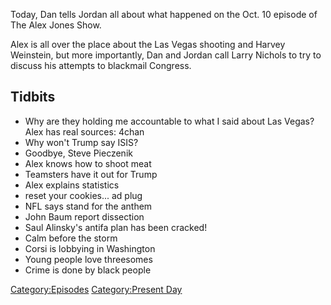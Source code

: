{{Episode
    | title           = October 10, 2017
    | caption         = [https://knowledgefight.libsyn.com/knowledge-fight-october-10-2017 Listen to this episode on Libsyn]
    | episodeNumber   = 90
    | length          = 01:40:12
    | airDate         = October 11, 2017
    | coverageDate    = October 10, 2017
    | episodeType     = [[:Category:Present Day|Present Day]]
    | appearance      = [[Steve Pieczenik]], [[John Baum]], [[Saul Alinsky]], [[Jerome Corsi]]
    | oocDrop         = Dr Corsi is somewhat popular, but not sexy
    | previousEpisode = [[89: December 31, 2015]]
    | nextEpisode     = [[91: October 11, 2017]]
}}

{{Stub}}

Today, Dan tells Jordan all about what happened on the Oct. 10 episode of The Alex Jones Show.

Alex is all over the place about the Las Vegas shooting and Harvey Weinstein, but more importantly, Dan and Jordan call Larry Nichols to try to discuss his attempts to blackmail Congress.

==Tidbits==

*Why are they holding me accountable to what I said about Las Vegas? Alex has real sources: 4chan
*Why won't Trump say ISIS?
*Goodbye, Steve Pieczenik
*Alex knows how to shoot meat
*Teamsters have it out for Trump
*Alex explains statistics
*reset your cookies... ad plug
*NFL says stand for the anthem
*John Baum report dissection
*Saul Alinsky's antifa plan has been cracked!
*Calm before the storm
*Corsi is lobbying in Washington
*Young people love threesomes
*Crime is done by black people

[[Category:Episodes]]
[[Category:Present Day]]